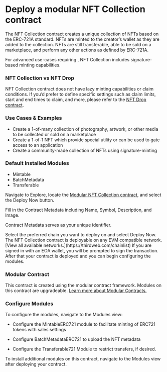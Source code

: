 
# Deploy a modular NFT Collection contract

The NFT Collection contract creates a unique collection of NFTs based on the ERC-721A standard. NFTs are minted to the creator’s wallet as they are added to the collection. NFTs are still transferable, able to be sold on a marketplace, and perform any other actions as defined by ERC-721A. 

For advanced use-cases requiring , NFT Collection includes signature-based minting capabilities. 

<ContractDeployCard contractName="Modular NFT Collection" href="https://thirdweb.com/thirdweb.eth/ERC721CoreInitializable?module=eyJwdWJsaXNoZXIiOiJkZXBsb3llci50aGlyZHdlYi5ldGgiLCJtb2R1bGVJZCI6Ik1pbnRhYmxlRVJDNzIxIn0%3D&module=eyJwdWJsaXNoZXIiOiJkZXBsb3llci50aGlyZHdlYi5ldGgiLCJtb2R1bGVJZCI6IkJhdGNoTWV0YWRhdGFFUkM3MjEifQ%3D%3D&module=eyJwdWJsaXNoZXIiOiJkZXBsb3llci50aGlyZHdlYi5ldGgiLCJtb2R1bGVJZCI6IlRyYW5zZmVyYWJsZUVSQzcyMSJ9&displayName=Modular+NFT+Collection" />

### NFT Collection vs NFT Drop

NFT Collection contract does not have lazy minting capabilities or claim conditions. If you’d prefer to define specific settings such as claim limits, start and end times to claim, and more, please refer to the [NFT Drop contract](https://thirdweb.com/thirdweb.eth/ERC721CoreInitializable?module=eyJwdWJsaXNoZXIiOiJkZXBsb3llci50aGlyZHdlYi5ldGgiLCJtb2R1bGVJZCI6IkNsYWltYWJsZUVSQzcyMSJ9&module=eyJwdWJsaXNoZXIiOiJkZXBsb3llci50aGlyZHdlYi5ldGgiLCJtb2R1bGVJZCI6IkJhdGNoTWV0YWRhdGFFUkM3MjEifQ%3D%3D&module=eyJwdWJsaXNoZXIiOiJkZXBsb3llci50aGlyZHdlYi5ldGgiLCJtb2R1bGVJZCI6IlJveWFsdHlFUkM3MjEifQ%3D%3D&displayName=Modular+NFT+Drop). 

### Use Cases & Examples

- Create a 1-of-many collection of photography, artwork, or other media to be collected or sold on a marketplace
- Create a 1-of-1 NFT which provide special utility or can be used to gate access to an application
- Create a community-made collection of NFTs using signature-minting

### Default Installed Modules

- Mintable
- BatchMetadata
- Transferable

<Steps>


<Step title="Locate Contract">

Navigate to Explore, locate the [Modular NFT Collection contract](https://thirdweb.com/thirdweb.eth/ERC721CoreInitializable?module=eyJwdWJsaXNoZXIiOiJkZXBsb3llci50aGlyZHdlYi5ldGgiLCJtb2R1bGVJZCI6Ik1pbnRhYmxlRVJDNzIxIn0%3D&module=eyJwdWJsaXNoZXIiOiJkZXBsb3llci50aGlyZHdlYi5ldGgiLCJtb2R1bGVJZCI6IkJhdGNoTWV0YWRhdGFFUkM3MjEifQ%3D%3D&module=eyJwdWJsaXNoZXIiOiJkZXBsb3llci50aGlyZHdlYi5ldGgiLCJtb2R1bGVJZCI6IlRyYW5zZmVyYWJsZUVSQzcyMSJ9&displayName=Modular+NFT+Collection), and select the Deploy Now button.

<DocImage src={collectionStep1} alt="Screenshot NFT Collection contract" />

</Step>

<Step title="Configure Contract Metadata">
Fill in the Contract Metadata including Name, Symbol, Description, and Image. 

Contract Metadata serves as your unique identifier.

<DocImage src={collectionStep2} alt="Screenshot of NFT Collectionconfigure metadata" />


</Step>

<Step title="Select Chain">
Select the preferred chain you want to deploy on and select Deploy Now.

<DocImage src={collectionStep3} alt="Screenshot of Token select chain screen" />

<Callout variant="info" title="Any EVM Compatible">
	The NFT Collection contract is deployable on any EVM compatible network. [View all available networks.](https://thirdweb.com/chainlist) 
</Callout>
If you are signed in with an EOA wallet, you will be prompted to sign the transaction. After that your contract is deployed and you can begin configuring the modules. 
</Step>

</Steps>

### Modular Contract

This contract is created using the modular contract framework. Modules on this contract are upgradeable. [Learn more about Modular Contracts.](https://portal.thirdweb.com/contracts/modular-contracts/overview)

### Configure Modules

To configure the modules, navigate to the Modules view:

- Configure the MintableERC721 module to facilitate minting of ERC721 tokens with sales settings

<DocImage src={collectionMintable} alt="Screenshot of ERC721 Mintable module"/>

- Configure BatchMetadataERC721 to upload the NFT metadata 

<DocImage src={collectionBatchMetadata} alt="Screenshot of ERC721 BatchMetadata module"/>

- Configure the Transferable721 Module to restrict transfers, if desired.

<DocImage src={collectionTransferable} alt="Screenshot of ERC721 Transferable module"/>

<Callout variant='info' title="Install Modules">
	To install additional modules on this contract, navigate to the Modules view after deploying your contract. 
</Callout>


